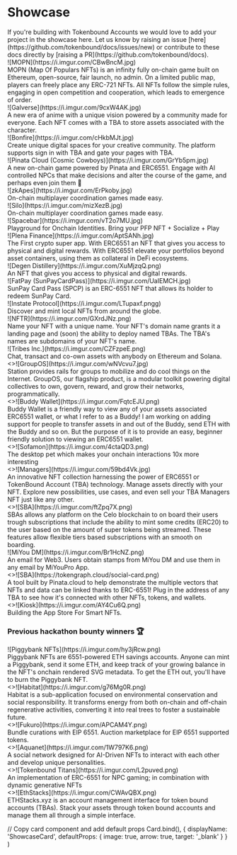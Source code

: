 
# Showcase

<Callout emoji="✍🏽" type="info">
  If you're building with Tokenbound Accounts we would love to add your project in the showcase here. Let us know by raising an issue [here](https://github.com/tokenbound/docs/issues/new) or contribute to these docs directly by [raising a PR](https://github.com/tokenbound/docs).
</Callout>

<div className="showcase">
<Cards>

<ShowcaseCard title="MOPN" href="https://www.mopn.xyz/">
    ![MOPN](https://i.imgur.com/CBwBncM.jpg)
    <div className="description">
      MOPN (Map Of Populars NFTs) is an infinity fully on-chain game built on Ethereum, open-source, fair launch, no admin. On a limited public map, players can freely place any ERC-721 NFTs. All NFTs follow the simple rules, engaging in open competition and cooperation, which leads to emergence of order.
    </div>
  </ShowcaseCard>

<ShowcaseCard title="Galverse" href="https://www.bonfire.xyz">
    ![Galverse](https://i.imgur.com/9cxW4AK.jpg)
    <div className="description">
       A new era of anime with a unique vision powered by a community made for everyone. Each NFT comes with a TBA to store assets associated with the character.
    </div>
  </ShowcaseCard>

<ShowcaseCard title="Bonfire" href="https://www.bonfire.xyz">
    ![Bonfire](https://i.imgur.com/cHkbMJt.jpg)
    <div className="description">
       Create unique digital spaces for your creative community. The platform supports sign in with TBA and gate your pages with TBA.
    </div>
  </ShowcaseCard>

<ShowcaseCard title="Pinata Cloud (Cosmic Cowboys)" href="https://www.pinata.cloud">
    ![Pinata Cloud (Cosmic Cowboys)](https://i.imgur.com/GrYb5pm.jpg)
    <div className="description">
       A new on-chain game powered by Pinata and ERC6551. Engage with AI controlled NPCs that make decisions and alter the course of the game, and perhaps even join them 👀
    </div>
  </ShowcaseCard>

<ShowcaseCard title="zkApes" href="https://zkape.io">
    ![zkApes](https://i.imgur.com/ErPkoby.jpg)
    <div className="description">
      On-chain multiplayer coordination games made easy.
    </div>
  </ShowcaseCard>
<ShowcaseCard title="Silo.gg" href="https://silo.gg">
    ![Silo](https://i.imgur.com/mizXezB.jpg)
    <div className="description">
      On-chain multiplayer coordination games made easy.
    </div>
  </ShowcaseCard>
<ShowcaseCard title="Spacebar" href="https://www.spacebar.xyz">
    ![Spacebar](https://i.imgur.com/vT2o7MU.jpg)
    <div className="description">
      Playground for Onchain Identities. Bring your PFP NFT + Socialize + Play
    </div>
  </ShowcaseCard>
    <ShowcaseCard title="Plena Finance" href="link3.to/plenafinance">
    ![Plena Finance](https://i.imgur.com/AptSANh.jpg)
    <div className="description">
      The First crypto super app. With ERC6551 an NFT that gives you access to physical and digital rewards. With ERC6551 elevate your portfolios beyond asset containers, using them as collateral in DeFi ecosystems.
    </div>
  </ShowcaseCard>
  <ShowcaseCard title="Degen Distillery" href="https://www.degendistillery.com">
    ![Degen Distillery](https://i.imgur.com/XuMjzqQ.png)
    <div className="description">
      An NFT that gives you access to physical and digital rewards.
    </div>
  </ShowcaseCard>
  <ShowcaseCard title="FatPay (SunPayCardPass)" href="https://www.fatpay.org">
    ![FatPay (SunPayCardPass)](https://i.imgur.com/UaIEMCH.jpg)
    <div className="description">
      SunPay Card Pass (SPCP) is an ERC-6551 NFT that allows its holder to redeem SunPay Card.
    </div>
  </ShowcaseCard>
  <ShowcaseCard title="Instate Protocol" href="https://instate.vercel.app/map">
    ![Instate Protocol](https://i.imgur.com/LTupaxf.pngg)
    <div className="description">
      Discover and mint local NFTs from around the globe.
    </div>
  </ShowcaseCard>
  <ShowcaseCard title="NFTR - the NFT name registry" href="https://www.nftr.name/">
    ![NFTR](https://i.imgur.com/GXrdJNz.png)
    <div className="description">
      Name your NFT with a unique name. Your NFT's domain name grants it a landing page and (soon) the ability to deploy named TBAs. The TBA's names are subdomains of your NFT's name.
    </div>
  </ShowcaseCard>
  <ShowcaseCard title="Tribes Inc." href="https://www.tribes.xyz/">
    ![Tribes Inc.](https://i.imgur.com/CZFzpeE.png)
    <div className="description">
      Chat, transact and co-own assets with anybody on Ethereum and Solana.
    </div>
  </ShowcaseCard>
  <ShowcaseCard title="GroupOS by Station Network" href="https://station.mirror.xyz/wV3sS2WN8DymlBtRVa5tn6tLxQx3mu_6rEdoydy_SGU">
    <>![GroupOS](https://i.imgur.com/wNVcvu7.jpg)</>
    <div className="description">
      Station provides rails for groups to mobilize and do cool things on the Internet. GroupOS, our flagship product, is a modular toolkit powering digital collectives to own, govern, reward, and grow their networks, programmatically.
    </div>
  </ShowcaseCard>
  <ShowcaseCard title="Buddy Wallet" href="https://buddywallet.io">
      <>![Buddy Wallet](https://i.imgur.com/FqtcEJU.png)</>
      <div className="description">
        Buddy Wallet is a friendly way to view any of your assets associated ERC6551 wallet, or what I refer to as a Buddy! I am working on adding support for people to transfer assets in and out of the Buddy, send ETH with the Buddy and so on. But the purpose of it is to provide an easy, beginner friendly solution to viewing an ERC6551 wallet.
      </div>
  </ShowcaseCard>
  <ShowcaseCard title="Sofamon" href="https://sofamon.xyz/">
      <>![Sofamon](https://i.imgur.com/4ctaQD3.png)</>
      <div className="description">
        The desktop pet which makes your onchain interactions 10x more interesting
      </div>
  </ShowcaseCard>
  <ShowcaseCard title="The Managers" href="https://themanagers.wtf/">
      <>![Managers](https://i.imgur.com/59bd4Vk.jpg)</>
      <div className="description">
        An innovative NFT collection harnessing the power of ERC6551 or TokenBound Account (TBA) technology. Manage assets directly with your NFT. Explore new possibilities, use cases, and even sell your TBA Managers NFT just like any other.
      </div>
  </ShowcaseCard>

  <ShowcaseCard title="Subscription Bound Accounts (SBA)" href="https://devfolio.co/projects/sba-b742">
      <>![SBA](https://i.imgur.com/ftZpq7X.png)</>
      <div className="description">
        SBAs allows any platform on the Celo blockchain to on board their users trough subscriptions that include the ability to mint some credits (ERC20) to the user based on the amount of super tokens being streamed. These features allow flexible tiers based subscriptions with an smooth on boarding.
      </div>
  </ShowcaseCard>
  <ShowcaseCard title="MiYou DM" href="https://dm.miyou.io">
    ![MiYou DM](https://i.imgur.com/Br1HcNZ.png)
    <div className="description">
      An email for Web3. Users obtain stamps from MiYou DM and use them in any email by MiYouPro App.
    </div>
  </ShowcaseCard>

  <ShowcaseCard title="Tokengraph.cloud" href="https://tokengraph.cloud">
      <>![SBA](https://tokengraph.cloud/social-card.png)</>
      <div className="description">
        A tool built by Pinata.cloud to help demonstrate the multiple vectors that NFTs and data can be linked thanks to ERC-6551! Plug in the address of any TBA to see how it's connected with other NFTs, tokens, and wallets.
      </div>
  </ShowcaseCard>

  <ShowcaseCard title="Kiosk" href="https://tbkiosk.xyz/projects">
    <>![Kiosk](https://i.imgur.com/AY4Cu6Q.png)</>
    <div className="description">
      Building the App Store For Smart NFTs.
    </div>
  </ShowcaseCard>

</Cards>
</div>

### Previous hackathon bounty winners 🏆
<div className="showcase">
<Cards>
    <ShowcaseCard title="Piggybank NFTs" href="https://ethglobal.com/showcase/piggybank-6551-nft-e2ai5">
      ![Piggybank NFTs](https://i.imgur.com/hy3jRcw.png)
      <div className="description">
        Piggybank NFTs are 6551-powered ETH savings accounts. Anyone can mint a Piggybank, send it some ETH, and keep track of your growing balance in the NFT's onchain rendered SVG metadata. To get the ETH out, you'll have to burn the Piggybank NFT.
      </div>
    </ShowcaseCard>
  <ShowcaseCard title="Habitat" href="https://ethglobal.com/showcase/habitat-zpg07">
    <>![Habitat](https://i.imgur.com/g76Mg0R.png)</>
    <div className="description">
      Habitat is a sub-application focused on environmental conservation and social responsibility. It transforms energy from both on-chain and off-chain regenerative activities, converting it into real trees to foster a sustainable future.
    </div>
  </ShowcaseCard>
  <ShowcaseCard title="Fukuro" href="https://ethglobal.com/showcase/fukuro-3cdwv">
    <>![Fukuro](https://i.imgur.com/APCAM4Y.png)</>
    <div className="description">
      Bundle curations with EIP 6551. Auction marketplace for EIP 6551 supported tokens.
    </div>
  </ShowcaseCard>
  <ShowcaseCard title="Aquanet" href="https://ethglobal.com/showcase/aquanet-dzz2c">
    <>![Aquanet](https://i.imgur.com/1W797K6.png)</>
    <div className="description">
      A social network designed for AI-Driven NFTs to interact with each other and develop unique personalities.
    </div>
  </ShowcaseCard>
  <ShowcaseCard title="Tokenbound Titans" href="https://ethglobal.com/showcase/tokenbound-titans-5w6oq">
    <>![Tokenbound Titans](https://i.imgur.com/L2puved.png)</>
    <div className="description">
      An implementation of ERC-6551 for NPC gaming; in combination with dynamic generative NFTs
    </div>
  </ShowcaseCard>
  <ShowcaseCard title="ETHStacks" href="https://ethglobal.com/showcase/ethstacks-gdtth">
    <>![EthStacks](https://i.imgur.com/CWAvQBX.png)</>
    <div className="description">
      ETHStacks.xyz is an account management interface for token bound accounts (TBAs). Stack your assets through token bound accounts and manage them all through a simple interface.
    </div>
  </ShowcaseCard>
</Cards>
</div>

  // Copy card component and add default props
  Card.bind(),
  {
    displayName: 'ShowcaseCard',
    defaultProps: {
      image: true,
      arrow: true,
      target: '_blank'
    }
  }
)

<style global jsx>{`
  .showcase img {
    aspect-ratio: 12/6.3;
    object-fit: cover;
  }
  .showcase .description {
    padding: 20px;
  }
`}</style>
